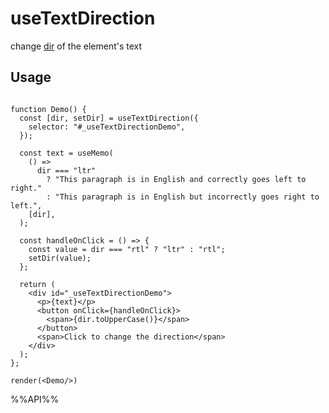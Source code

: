 # useTextDirection

change [dir](https://developer.mozilla.org/en-US/docs/Web/HTML/Global_attributes/dir) of the element's text


## Usage

```tsx live noInline

function Demo() {
  const [dir, setDir] = useTextDirection({
    selector: "#_useTextDirectionDemo",
  });

  const text = useMemo(
    () =>
      dir === "ltr"
        ? "This paragraph is in English and correctly goes left to right."
        : "This paragraph is in English but incorrectly goes right to left.",
    [dir],
  );

  const handleOnClick = () => {
    const value = dir === "rtl" ? "ltr" : "rtl";
    setDir(value);
  };

  return (
    <div id="_useTextDirectionDemo">
      <p>{text}</p>
      <button onClick={handleOnClick}>
        <span>{dir.toUpperCase()}</span>
      </button>
      <span>Click to change the direction</span>
    </div>
  );
};

render(<Demo/>)
```

%%API%%